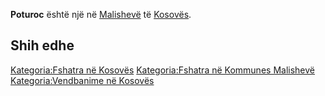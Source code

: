 {{Fshat në 
 | Emri                = Poturoc
 | EmriAlt                = 
 | NAME_SHORT_FORM=      
 | NAME_GENERIC=      
 | NAME_SORT_NAME_RO=      POTUROC
 | FULL_NAME_RO = Poturoc
 | FULL_NAME_ND_RO=Poturoc
 | SORT_NAME_RG=POTUROC
 | FULL_NAME_RG=Poturoc
 | FULL_NAME_ND_RG=Poturoc
 | SRP_NAME_SHORT_FORM=      
 | SRP_NAME_GENERIC=      
 | SRP_NAME_SORT_NAME_RO=      
 | SRP_FULL_NAME_RO = 
 | SRP_FULL_NAME_ND_RO=
 | SRP_SORT_NAME_RG=
 | SRP_FULL_NAME_RG=
 | SRP_FULL_NAME_ND_RG=
 | Emri (Rasa dhanore) = 
 | Figura              = 
 | Shteti              = Kosovo
 | Komuna              = Malishevë
 | Kodi postar         = 
 | Sipërfaqja          = 

 | Popullsia           = 

 | Regj. i popullsisë  = 
 | Dend. e popullsisë  = 
 | Faqja zyrtare       = 
 <!--- Koordinatat ----> 
 | Gjerësia            = 42.528333
 | Gjatësia            = 21.042778
 | Lartësia            = 
}}
'''Poturoc''' është një [[]] në [[Malishevë]] të [[Kosovës]].

<!-- == Gjeografia == -->
<!-- == Historia == -->
<!-- == Demografia == -->
== Shih edhe ==
{{Komuna Malishevë}}
{{Kosovo-Administrata-Cung}}

[[Kategoria:Fshatra në Kosovës]]
[[Kategoria:Fshatra në Kommunes Malishevë]]
[[Kategoria:Vendbanime në Kosovës]]